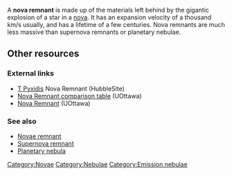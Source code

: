 {{expansion}}

A '''nova remnant''' is made up of the materials left behind by the gigantic explosion of a star in a [[nova]]. It has an expansion velocity of a thousand km/s usually, and has a lifetime of a few centuries. Nova remnants are much less massive than supernova remnants or planetary nebulae.

==Other resources==
===External links===
* [http://hubblesite.org/gallery/showcase/stars/s3.shtml T Pyxidis] Nova Remnant (HubbleSite)
* [http://www.site.uottawa.ca:4321/astronomy/index.html#novaremnant_table Nova Remnant comparison table] (UOttawa)
* [http://www.site.uottawa.ca:4321/astronomy/index.html#novaremnant Nova Remnant] (UOttawa)
===See also===
* [[:Category:Nova remnants|Novae remnant]]
* [[Supernova remnant]]
* [[Planetary nebula]]

{{astro-stub}}

[[Category:Novae]]
[[Category:Nebulae]]
[[Category:Emission nebulae]]
